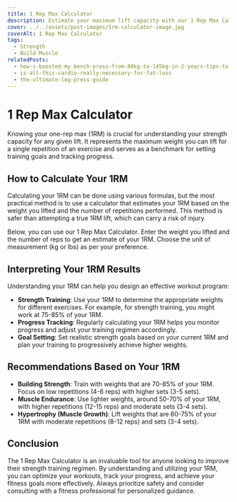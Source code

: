 ```yaml
---
title: 1 Rep Max Calculator
description: Estimate your maximum lift capacity with our 1 Rep Max Calculator
cover: ../../assets/post-images/1rm-calculator-image.jpg
coverAlt: 1 Rep Max Calculator
tags:
  - Strength
  - Build Muscle
relatedPosts:
  - how-i-boosted-my-bench-press-from-80kg-to-145kg-in-2-years-tips-to-help-you-do-the-same
  - is-all-this-cardio-really-necessary-for-fat-loss
  - the-ultimate-leg-press-guide
---
```



# 1 Rep Max Calculator

Knowing your one-rep max (1RM) is crucial for understanding your strength capacity for any given lift. It represents the maximum weight you can lift for a single repetition of an exercise and serves as a benchmark for setting training goals and tracking progress.

## How to Calculate Your 1RM

Calculating your 1RM can be done using various formulas, but the most practical method is to use a calculator that estimates your 1RM based on the weight you lifted and the number of repetitions performed. This method is safer than attempting a true 1RM lift, which can carry a risk of injury.

Below, you can use our 1 Rep Max Calculator. Enter the weight you lifted and the number of reps to get an estimate of your 1RM. Choose the unit of measurement (kg or lbs) as per your preference.

<OneRepMaxCalculator client:load />

## Interpreting Your 1RM Results

Understanding your 1RM can help you design an effective workout program:

- **Strength Training**: Use your 1RM to determine the appropriate weights for different exercises. For example, for strength training, you might work at 75-85% of your 1RM.
- **Progress Tracking**: Regularly calculating your 1RM helps you monitor progress and adjust your training regimen accordingly.
- **Goal Setting**: Set realistic strength goals based on your current 1RM and plan your training to progressively achieve higher weights.

## Recommendations Based on Your 1RM

- **Building Strength**: Train with weights that are 70-85% of your 1RM. Focus on low repetitions (4-6 reps) with higher sets (3-5 sets).
- **Muscle Endurance**: Use lighter weights, around 50-70% of your 1RM, with higher repetitions (12-15 reps) and moderate sets (3-4 sets).
- **Hypertrophy (Muscle Growth)**: Lift weights that are 60-75% of your 1RM with moderate repetitions (8-12 reps) and sets (3-4 sets).

## Conclusion

The 1 Rep Max Calculator is an invaluable tool for anyone looking to improve their strength training regimen. By understanding and utilizing your 1RM, you can optimize your workouts, track your progress, and achieve your fitness goals more effectively. Always prioritize safety and consider consulting with a fitness professional for personalized guidance.
